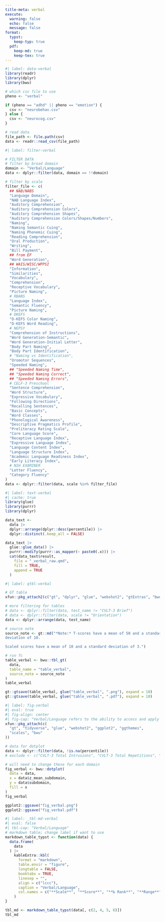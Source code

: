 ```yaml
---
title-meta: verbal
execute:
  warning: false
  echo: false
  message: false
format:
  typst:
    keep-typ: true
  pdf:
    keep-md: true
    keep-tex: true
---
```


<!-- ### Verbal/Language -->

```r
#| label: data-verbal
library(readr)
library(dplyr)
library(bwu)

# which csv file to use
pheno <- "verbal"

if (pheno == "adhd" || pheno == "emotion") {
  csv <- "neurobehav.csv"
} else {
  csv <- "neurocog.csv"
}

# read data
file_path <- file.path(csv)
data <- readr::read_csv(file_path)
```

```r
#| label: filter-verbal

# FILTER DATA
# filter by broad domain
domain <- "Verbal/Language"
data <- dplyr::filter(data, domain == !!domain)

# filter by scale
filter_file <- c(
  ## NAB/NABS
  "Language Domain",
  "NAB Language Index",
  "Auditory Comprehension",
  "Auditory Comprehension Colors",
  "Auditory Comprehension Shapes",
  "Auditory Comprehension Colors/Shapes/Numbers",
  "Naming",
  "Naming Semantic Cuing",
  "Naming Phonemic Cuing",
  "Reading Comprehension",
  "Oral Production",
  "Writing",
  "Bill Payment",
  ## from EF
  "Word Generation",
  ## WAIS/WISC/WPPSI
  "Information",
  "Similarities",
  "Vocabulary",
  "Comprehension",
  "Receptive Vocabulary",
  "Picture Naming",
  # RBANS
  "Language Index",
  "Semantic Fluency",
  "Picture Naming",
  # DKEFS
  "D-KEFS Color Naming",
  "D-KEFS Word Reading",
  # NEPSY
  "Comprehension of Instructions",
  "Word Generation-Semantic",
  "Word Generation-Initial Letter",
  "Body Part Naming",
  "Body Part Identification",
  # "Naming vs Identification",
  "Oromotor Sequences",
  "Speeded Naming",
  ## "Speeded Naming Time",
  ## "Speeded Naming Correct",
  ## "Speeded Naming Errors",
  # CELF-3 Preschool
  "Sentence Comprehension",
  "Word Structure",
  "Expressive Vocabulary",
  "Following Directions",
  "Recalling Sentences",
  "Basic Concepts",
  "Word Classes",
  "Phonological Awareness",
  "Descriptive Pragmatics Profile",
  "Preliteracy Rating Scale",
  "Core Language Score",
  "Receptive Language Index",
  "Expressive Language Index",
  "Language Content Index",
  "Language Structure Index",
  "Academic Language Readiness Index",
  "Early Literacy Index",
  # NIH EXAMINER
  "Letter Fluency",
  "Category Fluency"
)
data <- dplyr::filter(data, scale %in% filter_file)
```

```r
#| label: text-verbal
#| cache: true
library(glue)
library(purrr)
library(dplyr)

data_text <-
  data |>
  dplyr::arrange(dplyr::desc(percentile)) |>
  dplyr::distinct(.keep_all = FALSE)

data_text |>
  glue::glue_data() |>
  purrr::modify(purrr::as_mapper(~ paste0(.x))) |>
  cat(data_text$result,
    file = "_verbal_raw.qmd",
    fill = TRUE,
    append = TRUE
  )
```

```r
#| label: qtbl-verbal

# GT table
xfun::pkg_attach2(c("gt", "dplyr", "glue", "webshot2", "gtExtras", "bwu"))

# more filtering for tables
# data <- dplyr::filter(data, test_name != "CVLT-3 Brief")
# data <- dplyr::filter(data, scale != "Orientation")
data <- dplyr::arrange(data, test_name)

# source note
source_note <- gt::md("*Note:* T-scores have a mean of 50 and a standard
deviation of 10.

Scaled scores have a mean of 10 and a standard deviation of 3.")

# run fc
table_verbal <- bwu::tbl_gt(
  data,
  table_name = "table_verbal",
  source_note = source_note
)
table_verbal

gt::gtsave(table_verbal, glue("table_verbal", ".png"), expand = 10)
gt::gtsave(table_verbal, glue("table_verbal", ".pdf"), expand = 10)

```

```{=typst}
<qtbl-verbal>
#figure([#image("table_verbal.png", width: 70%)],
  caption: [
    Language processing test scores
  ],
  kind: "qtbl",
  supplement: [Table],
)
```

```r
#| label: fig-verbal
#| eval: true
#| fig-align: center
#| fig-cap: "Verbal/Language refers to the ability to access and apply acquired word knowledge, to verbalize meaningful concepts, to understand complex multistep instructions, to think about verbal information, and to express oneself using words."
xfun::pkg_attach(c(
  "gt", "tidyverse", "glue", "webshot2", "ggplot2", "ggthemes",
  "scales", "bwu"
))

# data for dotplot
data <- dplyr::filter(data, !is.na(percentile))
# exclude <- c("CVLT-3 Total Intrusions", "CVLT-3 Total Repetitions", "CVLT-3 Forced-Choice Recognition Hits")

# will need to change these for each domain
fig_verbal <- bwu::dotplot(
  data = data,
  x = data$z_mean_subdomain,
  y = data$subdomain,
  fill = x
)
fig_verbal

ggplot2::ggsave("fig_verbal.png")
ggplot2::ggsave("fig_verbal.pdf")

```

```r
#| label: _tbl-md-verbal
#| eval: false
#| tbl-cap: "Verbal/Language"
# markdown table; change label if want to use
markdown_table_typst <- function(data) {
  data.frame(
    data
  ) |>
    kableExtra::kbl(
      format = "markdown",
      table.envir = "figure",
      longtable = FALSE,
      booktabs = TRUE,
      linesep = "",
      align = c("lccc"),
      caption = "Verbal/Language",
      col.names = c("**Scale**", "**Score**", "**‰ Rank**", "**Range**")
    )
}

tbl_md <- markdown_table_typst(data[, c(2, 4, 5, 6)])
tbl_md
```
